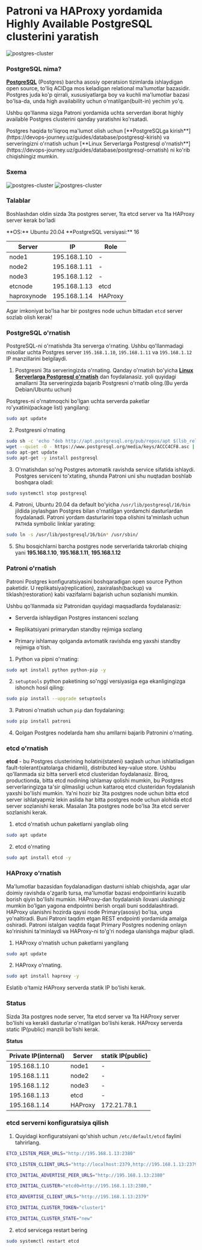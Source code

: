 
# Patroni va HAProxy yordamida Highly Available PostgreSQL clusterini yaratish

![postgres-cluster](/images/tutorials/database/pg-cluster.png)

### PostgreSQL nima?

[**PostgreSQL**](https://www.postgresql.org/) (Postgres) barcha asosiy operatsion tizimlarda ishlaydigan open source, to'liq ACIDga mos keladigan relational ma'lumotlar bazasidir. Postgres juda ko'p qirrali, xususiyatlarga boy va kuchli ma'lumotlar bazasi bo'lsa-da, unda high availability uchun o'rnatilgan(built-in) yechim yo'q.

Ushbu qo'llanma sizga Patroni yordamida uchta serverdan iborat highly available Postgres clusterini qanday yaratishni ko'rsatadi.

<Callout type="info" emoji="">
Postgres haqida to'liqroq ma'lumot olish uchun [**PostgreSQLga kirish**](https://devops-journey.uz/guides/database/postgresql-kirish) va serveringizni o'rnatish uchun [**Linux Serverlarga Postgresql o'rnatish**](https://devops-journey.uz/guides/database/postgresql-ornatish) ni ko'rib chiqishingiz mumkin.
</Callout>

### Sxema

![postgres-cluster](/images/tutorials/database/s-design.png)
![postgres-cluster](/images/tutorials/database/pg-cluster1.png)

### Talablar
Boshlashdan oldin sizda 3ta postgres server, 1ta etcd server va 1ta HAProxy server kerak bo'ladi

<Callout type="info" emoji="">
**OS:** Ubuntu 20.04
**PostgreSQL versiyasi:** 16

| Server      | IP            | Role                  |
| ----------- | ------------- | --------------------- |
| node1	      | 195.168.1.10  |  -  |
| node2	      | 195.168.1.11  |  -  |
| node3	      | 195.168.1.12  |  -  |
| etcnode	  | 195.168.1.13  |  etcd                 |
| haproxynode | 195.168.1.14  |  HAProxy              |

Agar imkoniyat bo'lsa har bir postgres node uchun bittadan `etcd` server sozlab olish kerak!

</Callout>

### PostgreSQL o'rnatish

PostgreSQL-ni o'rnatishda 3ta serverga o'rnating. Ushbu qo'llanmadagi misollar uchta Postgres server `195.168.1.10`, `195.168.1.11` va `195.168.1.12` IP manzillarini belgilaydi.

1. Postgresni 3ta serveringizda o'rnating. Qanday o'rnatish bo'yicha [**Linux Serverlarga Postgresql o'rnatish**](https://devops-journey.uz/guides/database/postgresql-ornatish) dan foydalanasiz. yoli quyidagi amallarni 3ta serveringizda bajarib Postgresni o'rnatib oling.(Bu yerda Debian/Ubuntu uchun)

Postgres-ni o'rnatmoqchi bo'lgan uchta serverda paketlar ro'yxatini(package list) yangilang:

```bash
sudo apt update
```

2. Postgresni o'rnating

```bash /postgresql/
sudo sh -c 'echo "deb http://apt.postgresql.org/pub/repos/apt $(lsb_release -cs)-pgdg main" > /etc/apt/sources.list.d/pgdg.list'
wget --quiet -O - https://www.postgresql.org/media/keys/ACCC4CF8.asc | sudo apt-key add -
sudo apt-get update
sudo apt-get -y install postgresql
```

3. O'rnatishdan so'ng Postgres avtomatik ravishda service sifatida ishlaydi. Postgres serviceni to'xtating, shunda Patroni uni shu nuqtadan boshlab boshqara oladi:

```bash
sudo systemctl stop postgresql
```

4. Patroni, Ubuntu 20.04 da default bo'yicha `/usr/lib/postgresql/16/bin` jildida joylashgan Postgres bilan o'rnatilgan yordamchi dasturlardan foydalanadi. Patroni yordam dasturlarini topa olishini ta'minlash uchun `PATH`da symbolic linklar yarating:

```bash
sudo ln -s /usr/lib/postgresql/16/bin* /usr/sbin/
```

5. Shu bosqichlarni barcha postgres node serverlarida takrorlab chiqing yani **195.168.1.10**, **195.168.1.11**, **195.168.1.12**

### Patroni o'rnatish

Patroni Postgres konfiguratsiyasini boshqaradigan open source Python paketidir. U replikatsiya(replication), zaxiralash(backup) va tiklash(restoration) kabi vazifalarni bajarish uchun sozlanishi mumkin.

Ushbu qo'llanmada siz Patronidan quyidagi maqsadlarda foydalanasiz:

* Serverda ishlaydigan Postgres instanceni sozlang

* Replikatsiyani  primarydan standby rejimiga sozlang

* Primary ishlamay qolganda avtomatik ravishda eng yaxshi standby rejimiga o'tish.

1. Python va pipni o'rnating:

```bash /python/ /python-pip/
sudo apt install python python-pip -y
```

2. `setuptools` python paketining so'nggi versiyasiga ega ekanligingizga ishonch hosil qiling:

```bash
sudo pip install --upgrade setuptools
```

3. Patroni o'rnatish uchun `pip` dan foydalaning:

```bash
sudo pip install patroni
```

4. Qolgan Postgres nodelarda ham shu amllarni bajarib Patronini o'rnating.

### etcd o'rnatish

**etcd** - bu Postgres clusterining holatini(stateni) saqlash uchun ishlatiladigan fault-tolerant(xatolarga chidamli), distributed key-value store. Ushbu qo'llanmada siz bitta serverli etcd clusteridan foydalanasiz. Biroq, productionda, bitta etcd nodining ishlamay qolishi mumkin, bu Postgres serverlaringizga ta'sir qilmasligi uchun kattaroq etcd clusteridan foydalanish yaxshi bo'lishi mumkin. Ya'ni hozir biz 3ta postgres node uchun bitta etcd server ishlatyapmiz lekin aslida har bitta postgres node uchun alohida etcd server sozlanishi kerak. Masalan 3ta postgres node bo'lsa 3ta etcd server sozlanishi kerak.

1. etcd o'rnatish uchun paketlarni yangilab oling

```bash
sudo apt update
```

2. etcd o'rnating

```bash
sudo apt install etcd -y
```

### HAProxy o'rnatish

Ma'lumotlar bazasidan foydalanadigan dasturni ishlab chiqishda, agar ular doimiy ravishda o'zgarib tursa, ma'lumotlar bazasi endpointlarini kuzatib borish qiyin bo'lishi mumkin. HAProxy-dan foydalanish ilovani ulashingiz mumkin bo'lgan yagona endpointni berish orqali buni soddalashtiradi. HAProxy ulanishni hozirda qaysi node Primary(asosiy) bo'lsa, unga yo'naltiradi. Buni Patroni taqdim etgan REST endpointi yordamida amalga oshiradi. Patroni istalgan vaqtda faqat Primary Postgres nodening onlayn ko'rinishini ta'minlaydi va HAProxy-ni to'g'ri nodega ulanishga majbur qiladi.

1. HAProxy o'rnatish uchun paketlarni yangilang

```bash
sudo apt update
```

2. HAProxy o'rnating.
```bash
sudo apt install haproxy -y
```

Eslatib o'tamiz HAProxy serverda statik IP bo'lishi kerak.

### Status

Sizda 3ta postgres node server, 1ta etcd server va 1ta HAProxy server bo'lishi va kerakli dasturlar o'rnatilgan bo'lishi kerak. HAProxy serverda static IP(public) manzili bo'lishi kerak.

**Status**

| Private IP(internal) | Server  | statik IP(public) |
| -------------------- | ------- | ----------------- |
| 195.168.1.10         | node1   |  -                |
| 195.168.1.11         | node2   |  -                |
| 195.168.1.12         | node3   |  -                |
| 195.168.1.13         | etcd    |  -                |
| 195.168.1.14         | HAProxy | 172.21.78.1       |


### etcd serverni konfiguratsiya qilish

1. Quyidagi konfiguratsiyani qo'shish uchun `/etc/default/etcd` faylini tahrirlang.

```bash filename="/etc/default/etcd"
ETCD_LISTEN_PEER_URLS="http://195.168.1.13:2380"

ETCD_LISTEN_CLIENT_URLS="http://localhost:2379,http://195.168.1.13:2379"

ETCD_INITIAL_ADVERTISE_PEER_URLS="http://195.168.1.13:2380"

ETCD_INITIAL_CLUSTER="etcd0=http://195.168.1.13:2380,"

ETCD_ADVERTISE_CLIENT_URLS="http://195.168.1.13:2379"

ETCD_INITIAL_CLUSTER_TOKEN="cluster1"

ETCD_INITIAL_CLUSTER_STATE="new"
```

2. etcd servicega restart bering

```bash
sudo systemctl restart etcd
```
